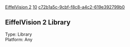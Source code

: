 [[Property:title|EiffelVision 2]]
[[Property:weight|10]]
[[Property:uuid|c72b1a5c-9cbf-f8c8-a4c2-619e392799b0]]
==EiffelVision 2 Library==

Type: Library <br/>
Platform: Any


